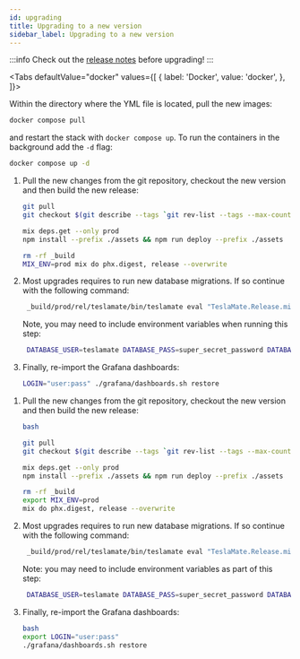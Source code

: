```yaml
---
id: upgrading
title: Upgrading to a new version
sidebar_label: Upgrading to a new version
---
```


:::info
Check out the [release notes](https://github.com/FoloToy/folotoy-server-self-hosting/releases) before upgrading!
:::


<Tabs
defaultValue="docker"
values={[
{ label: 'Docker', value: 'docker', },
]}>
<TabItem value="docker">

Within the directory where the YML file is located, pull the new images:

```bash
docker compose pull
```

and restart the stack with `docker compose up`. To run the containers in the background add the `-d` flag:

```bash
docker compose up -d
```

</TabItem>
<TabItem value="manual_debian">

1. Pull the new changes from the git repository, checkout the new version and then build the new release:

   ```bash
   git pull
   git checkout $(git describe --tags `git rev-list --tags --max-count=1`)

   mix deps.get --only prod
   npm install --prefix ./assets && npm run deploy --prefix ./assets

   rm -rf _build
   MIX_ENV=prod mix do phx.digest, release --overwrite
   ```

2. Most upgrades requires to run new database migrations. If so continue with the following command:

   ```bash
    _build/prod/rel/teslamate/bin/teslamate eval "TeslaMate.Release.migrate"
   ```
   Note, you may need to include environment variables when running this step:
   
   ```bash
    DATABASE_USER=teslamate DATABASE_PASS=super_secret_password DATABASE_NAME=teslamate DATABASE_HOST=localhost MQTT_HOST=your_MQTT_host(HomeAssistant in my case) _build/prod/rel/teslamate/bin/teslamate eval "TeslaMate.Release.migrate"
   ```

3. Finally, re-import the Grafana dashboards:

   ```bash
   LOGIN="user:pass" ./grafana/dashboards.sh restore
   ```

</TabItem>
<TabItem value="manual_freebsd">

1. Pull the new changes from the git repository, checkout the new version and then build the new release:

   ```bash
   bash

   git pull
   git checkout $(git describe --tags `git rev-list --tags --max-count=1`)

   mix deps.get --only prod
   npm install --prefix ./assets && npm run deploy --prefix ./assets

   rm -rf _build
   export MIX_ENV=prod
   mix do phx.digest, release --overwrite
   ```

2. Most upgrades requires to run new database migrations. If so continue with the following command:

   ```bash
    _build/prod/rel/teslamate/bin/teslamate eval "TeslaMate.Release.migrate"
   ```
  
   Note: you may need to include environment variables as part of this step:
   
   ```bash
    DATABASE_USER=teslamate DATABASE_PASS=super_secret_password DATABASE_NAME=teslamate DATABASE_HOST=localhost MQTT_HOST=your_MQTT_host(HomeAssistant in my case) _build/prod/rel/teslamate/bin/teslamate eval "TeslaMate.Release.migrate"
   ```

3. Finally, re-import the Grafana dashboards:

   ```bash
   bash
   export LOGIN="user:pass"
   ./grafana/dashboards.sh restore
   ```

</TabItem>
</Tabs>
